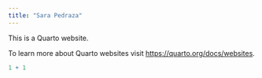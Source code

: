 ```yaml
---
title: "Sara Pedraza"
---
```


This is a Quarto website.

To learn more about Quarto websites visit <https://quarto.org/docs/websites>.

```r
1 + 1
```
